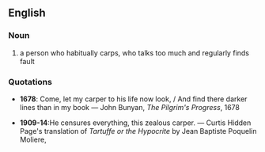 ==English==
===Noun===
#a person who habitually carps, who talks too much and regularly finds fault
===Quotations===
*'''1678''': Come, let my carper to his life now look, / And find there darker lines than in my book &mdash; John Bunyan, ''The Pilgrim's Progress'', 1678

*'''1909-14''':He censures everything, this zealous carper. &mdash; Curtis Hidden Page's translation of ''Tartuffe or the Hypocrite'' by Jean Baptiste Poquelin Moliere,
